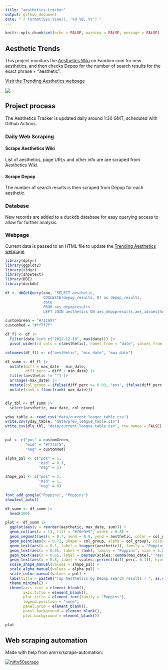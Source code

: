 ```yaml
---
title: "aesthetics-tracker"
output: github_document
date: "`r format(Sys.time(), '%d %B, %Y')`"
---
```


```r
knitr::opts_chunk$set(echo = FALSE, warning = FALSE, message = FALSE)
```

## Aesthetic Trends

This project monitors the [Aesthetics Wiki](https://aesthetics.fandom.com/wiki/Aesthetics_Wiki) on Fandom.com for new aesthetics, and then checks Depop for the number of search results for the exact phrase + "aesthetic".

[Visit the Trending Aesthetics webpage](https://filmicaesthetic.github.io/aesthetics-tracker)

[![](assets/img/webpage_screenshot.jpg)](https://filmicaesthetic.github.io/aesthetics-tracker)

## Project process

The Aesthetics Tracker is updated daily around 1:30 GMT, scheduled with Github Actions.

### Daily Web Scraping

#### Scrape Aesthetics Wiki

List of aesthetics, page URLs and other info are are scraped from Aesthetics Wiki.

#### Scrape Depop

The number of search results is then scraped from Depop for each aesthetic.

### Database

New records are added to a duckdb database for easy querying access to allow for further analysis.

### Webpage

Current data is passed to an HTML file to update the [Trending Aesthetics webpage](https://filmicaesthetic.github.io/aesthetics-tracker)


```r

library(dplyr)
library(ggplot2)
library(tidyr)
library(showtext)
library(DBI)
library(duckdb)

df <- dbGetQuery(con, "SELECT aesthetic, 
                 COALESCE(depop_results, 0) as depop_results,
                 date
                 FROM aes_depopresults
                 LEFT JOIN aesthetics ON aes_depopresults.aes_id=aesthetics.aes_id")

customGreen = "#71CA97"
customRed = "#ff7f7f"
```

```r

df_fl <- df |>
  filter(date %in% c("2022-12-18", max(date))) |>
  pivot_wider(id_cols = c(aesthetic), names_from = "date", values_from = "depop_results")

colnames(df_fl) <- c("aesthetic", "min_date", "max_date")

df_summ <- df_fl |>
  mutate(diff = max_date - min_date,
         diff_perc = diff / min_date) |>
  filter(aesthetic != "") |>
  arrange(-max_date) |>
  mutate(col_group = ifelse(diff_perc >= 0.03, "pos", ifelse(diff_perc > -0.03, "mid", "neg"))) |>
  mutate(rank = floor(rank(-max_date)))


dly_tbl <- df_summ |>
  select(aesthetic, max_date, col_group)

yday_table <- read.csv("data/current_league_table.csv")
write.csv(yday_table, "data/prev_league_table.csv")
write.csv(dly_tbl, "data/current_league_table.csv", row.names = FALSE)
  
```

```r
pal <- c("pos" = customGreen,
         "mid" = "#f7f5f5",
         "neg" = customRed)

alpha_pal <- c("pos" = 1,
               "mid" = 0.3,
               "neg" = 1)

shape_pal <- c("pos" = 2,
               "mid" = 1,
               "neg" = 6)

font_add_google("Poppins", "Poppins")
showtext_auto()

df_summ <- df_summ |>
  head(100)

plot <- df_summ |>
  ggplot(aes(y = reorder(aesthetic, max_date, sum))) +
  geom_col(aes(x = 1), fill = "#f0e9e9", width = 0.8) +
  geom_segment(aes(x = 0.7, xend = 0.9, yend = aesthetic, color = col_group), size = 6) +
  geom_point(aes(x = 0.72, shape = col_group, alpha = col_group), color = "#1d1d1d", stroke = 1, size = 3) +
  geom_text(aes(x = 0.1, label = toupper(aesthetic)), family = "Poppins", size = 5.5, hjust = 0, vjust = 0.5) +
  geom_text(aes(x = 0.05, label = rank), family = "Poppins", size = 3.5) +
  geom_text(aes(x = 0.65, label = paste0(scales::comma(max_date)," results")), family = "Poppins", size = 4.5, hjust = 1) +
  geom_text(aes(x = 0.8, label = scales::percent(diff_perc, 0.1)), hjust = 0.5, family = "Poppins", size = 4) +
  scale_shape_manual(values = shape_pal) +
  scale_alpha_manual(values = alpha_pal) +
  scale_color_manual(values = pal) +
  labs(title = paste0("Top Aesthetics by Depop search results | ", as.character(max(df$date)))) +
  theme_minimal() +
  theme(axis.text = element_blank(),
        axis.title = element_blank(),
        plot.title = element_text(family = "Poppins"),
        legend.position = "none",
        panel.grid = element_blank(),
        panel.background = element_blank(),
        plot.background = element_blank())

plot
```

## Web scraping automation

Made with help from amrrs/scrape-automation:

[![nifty50scrape](https://github.com/amrrs/scrape-automation/actions/workflows/main.yml/badge.svg)](https://github.com/amrrs/scrape-automation/actions/workflows/main.yml)

